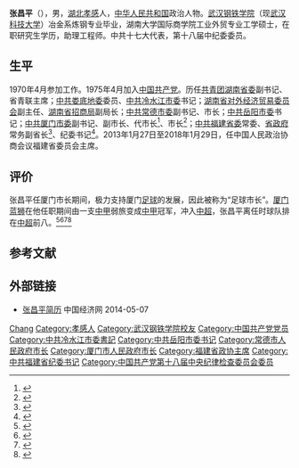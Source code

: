 '''张昌平'''（{{bd|1954年|4月||catIdx=Z张}}），男，[[湖北省|湖北]][[孝感市|孝感]]人，[[中华人民共和国|中华人民共和国]]政治人物。[[武汉钢铁学院|武汉钢铁学院]]（现[[武汉科技大学|武汉科技大学]]）冶金系炼钢专业毕业，湖南大学国际商学院工业外贸专业工学硕士，在职研究生学历，助理工程师。中共十七大代表，第十八届中纪委委员。

== 生平 ==
1970年4月参加工作。1975年4月加入[[中国共产党|中国共产党]]。历任[[共青团湖南省委|共青团湖南省委]]副书记、省青联主席；[[中共娄底地委|中共娄底地委]]委员、[[中共冷水江市委|中共冷水江市委]]书记；[[湖南省对外经济贸易委员会|湖南省对外经济贸易委员会]]副主任、[[湖南省招商局|湖南省招商局]]副局长；[[中共常德市委|中共常德市委]]副书记、市长；[[中共岳阳市委|中共岳阳市委]]书记；[[中共厦门市委|中共厦门市委]]副书记、副市长、代市长<ref>{{Cite web|url=http://news.sina.com.cn/c/2002-07-03/1820624415.html|title=厦门市原市长朱亚衍辞职 人大任命张昌平任代市长|accessdate=2017-09-29|author=|date=2002-07-03|work=|publisher=新浪|archive-date=2020-06-24|archive-url=https://web.archive.org/web/20200624094551/http://news.sina.com.cn/c/2002-07-03/1820624415.html}}</ref>、市长<ref>{{Cite web|url=http://www.chinanews.com/2002-12-07/26/251086.html|title=48岁张昌平当选为福建省厦门市人民政府市长|accessdate=2017-09-29|author=|date=2002-12-07|work=|publisher=中新网|archive-date=2020-06-24|archive-url=https://web.archive.org/web/20200624094558/http://www.chinanews.com/2002-12-07/26/251086.html}}</ref>；[[中国共产党福建省委员会|中共福建省委]]常委、[[福建省人民政府|省政府]]常务副省长<ref>{{cite news|title=我省任命张昌平为副省长|url=http://news.sina.com.cn/c/2006-11-10/083710461332s.shtml|accessdate=2013-06-18|newspaper=海峡都市报|date=2006-11-10|archive-date=2016-03-04|archive-url=https://web.archive.org/web/20160304121321/http://news.sina.com.cn/c/2006-11-10/083710461332s.shtml|dead-url=no}}</ref>、纪委书记<ref>{{Cite web|url=http://news.sina.com.cn/c/2011-11-16/075323473434.shtml|title=张昌平接替陈文清任福建省纪委书记|accessdate=2017-09-29|author=|date=2011-11-16|work=|publisher=新浪网|archive-date=2019-06-06|archive-url=https://web.archive.org/web/20190606171221/http://news.sina.com.cn/c/2011-11-16/075323473434.shtml}}</ref>。2013年1月27日至2018年1月29日，任中国人民政治协商会议福建省委员会主席。

== 评价 ==
张昌平任厦门市长期间，极力支持厦门[[足球|足球]]的发展，因此被称为“足球市长”。[[厦门足球俱乐部|厦门蓝狮]]在他任职期间由一支[[中国足球协会甲级联赛|中甲]]弱旅变成[[中国足球协会甲级联赛|中甲]]冠军，冲入[[中国足球协会超级联赛|中超]]，张昌平离任时球队排在[[中国足球协会超级联赛|中超]]前八。<ref>{{cite news|title=厦门市长下令蓝狮：明年夺冠冲超一个不能少！|url=http://sports.sina.com.cn/b/2004-11-22/10391262578.shtml|accessdate=2013-06-18|newspaper=足球报|date=2004-11-22|archive-date=2020-06-24|archive-url=https://web.archive.org/web/20200624094611/http://sports.sina.com.cn/b/2004-11-22/10391262578.shtml}}</ref><ref>{{cite news|title=厦门市长亲自督阵榜首大战 兴奋之余感激高洪波|url=http://sports.sina.com.cn/b/2005-07-18/11281672580.shtml|accessdate=2013-06-18|newspaper=足球·劲体育|date=2005-07-18|archive-date=2017-08-29|archive-url=https://web.archive.org/web/20170829120117/http://sports.sina.com.cn/b/2005-07-18/11281672580.shtml|dead-url=no}}</ref><ref>{{cite news|title=高洪波用胜利为儿子庆生日 厦门市长要请少帅吃饭|url=http://sports.sohu.com/2004/04/05/25/news219742507.shtml|accessdate=2013-06-18|newspaper=足球报|date=2004-04-05|archive-date=2017-08-29|archive-url=https://web.archive.org/web/20170829121842/http://sports.sohu.com/2004/04/05/25/news219742507.shtml|dead-url=no}}</ref><ref>{{cite news|title=厦门足球启示录|url=http://sports.sina.com.cn/r/2007-11-15/11053295956.shtml|accessdate=2013-06-18|newspaper=中国体育报|date=2007-11-15|archive-date=2017-08-29|archive-url=https://web.archive.org/web/20170829121940/http://sports.sina.com.cn/r/2007-11-15/11053295956.shtml|dead-url=no}}</ref>

== 参考文献 ==
{{reflist}}

== 外部链接 ==
* [http://district.ce.cn/newarea/sddy/201307/04/t20130704_24540636_1.shtml 张昌平简历] {{Wayback|url=http://district.ce.cn/newarea/sddy/201307/04/t20130704_24540636_1.shtml |date=20220425124043 }} 中国经济网 2014-05-07

{{start box}}
{{s-par|prc-lcppcc}}
{{s-before|[[梁绮萍|梁绮萍]]}}
{{s-title|[[中国人民政治协商会议福建省委员会|中国人民政治协商会议福建省委员会]]主席|2013年1月－2018年1月}}
{{s-after|[[崔玉英|崔玉英]]}}
{{s-ppo|cpc}}
{{s-before|[[陈文清|陈文清]]}}
{{s-title|[[中国共产党福建省纪律检查委员会|中国共产党福建省纪律检查委员会]]书记|2011年11月－2013年7月}} 
{{s-after|[[倪岳峰|倪岳峰]]}}
{{s-before|[[阳宝华|阳宝华]]}}
{{s-title|[[中国共产党岳阳市委员会|中国共产党岳阳市委员会]]书记|1998年2月－2000年1月}} 
{{s-after|[[于来山|于来山]]}}
{{s-before|[[张佩珩|张佩珩]]}}
{{s-title|[[中国共产党冷水江市委员会|中国共产党冷水江市委员会]]书记|1991年2月－1992年6月}} 
{{s-after|[[鲁平益|鲁平益]]}}
{{s-gov|prc}}
{{s-before|[[刘德章|刘德章]]}}
{{s-title|[[福建省人民政府|福建省人民政府]]常务副省长|2006年11月－2011年11月}}
{{s-after|[[陈桦_(官员)|陈 桦]]}}
{{s-before|[[朱亚衍|朱亚衍]]}}
{{s-title|[[厦门市人民政府|厦门市人民政府]]市长|2002年7月－2007年2月}} 
{{s-after|[[刘赐贵|刘赐贵]]}}
{{s-before|[[吴定宪|吴定宪]]}}
{{s-title|[[常德市人民政府|常德市人民政府]]市长|1995年1月－1998年2月}} 
{{s-after|[[程海波|程海波]]}}
{{s-civ}}
{{s-before|[[秦光荣|秦光荣]]}}
{{s-title|[[湖南省青年联合会|湖南省青年联合会]]主席|1987年2月－1991年2月}} 
{{s-after|[[熊维平|熊维平]]}}
{{end box}}

{{中华人民共和国福建省正职领导人|nocat}}
{{厦门市市长}}
{{中华人民共和国岳阳市正职领导人}}
{{中华人民共和国常德市正职领导人}}
{{1997届中央党校一年制中青年干部培训班}}
{{党政正部级以上干部曾有团系统经历者}}

{{Authority control}}
{{DEFAULTSORT:Zhang张}}
[[Category:张姓|Chang]]
[[Category:孝感人|Category:孝感人]]
[[Category:武汉钢铁学院校友|Category:武汉钢铁学院校友]]
[[Category:中国共产党党员|Category:中国共产党党员]]
[[Category:中共冷水江市委書記|Category:中共冷水江市委書記]]
[[Category:中共岳阳市委书记|Category:中共岳阳市委书记]]
[[Category:常德市人民政府市长|Category:常德市人民政府市长]]
[[Category:厦门市人民政府市长|Category:厦门市人民政府市长]]
[[Category:福建省政协主席|Category:福建省政协主席]]
[[Category:中共福建省纪委书记|Category:中共福建省纪委书记]]
[[Category:中国共产党第十八届中央纪律检查委员会委员|Category:中国共产党第十八届中央纪律检查委员会委员]]